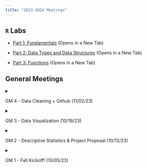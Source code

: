 ```yaml
---
title: "2023-2024 Meetings"
---
```


## `R` Labs

- <a href="../Files/R_Labs/L01_Basics/R_l01.qmd" target="_blank">Part 1: Fundamentals</a> (Opens in a New Tab)

- <a href="../Files/R_Labs/L02_DT_DS/R_l02.qmd" target="_blank">Part 2: Data Types and Data Structures</a> (Opens in a New Tab)

- <a href="../Files/R_Labs/L03_Fnts/R_l03.qmd" target="_blank">Part 3: Functions</a> (Opens in a New Tab)

## General Meetings

<!--- GM #4 --->
<details>
  <summary> <p> GM 4 - Data Cleaning + Github (11/02/23) </p> </summary>
  - Slides: <a href="../Files/GM_23_24/Data Cleaning and Preprocessing.pdf" target="_blank">[.pdf]</a> (Click to download) <br>

  <!---
  <img src="../Images/2324Workshops/GM1/Photo1.png" style="width: 40%"> <img src="../Images/2324Workshops/GM1/Photo3.png" style="width: 40%">
  --->
</details>

<!--- GM #3 --->
<details>
  <summary> <p> GM 3 - Data Visualization (10/19/23) </p> </summary>
  - Download R  and R Studio <br>
  <img src="../Images/2324Workshops/GM3/download.png" style="width: 80%">
  
  - **Steps to Access the Interactive Demo/Tutorial:**
  
      1) Download the file located at <a href="https://bit.ly/dsc-gm3" target="_blank">https://bit.ly/dsc-gm3</a>
      
      2) Open the file in `RStudio` and follow any prompts to download any necessary packages
      
      3) Click the `Run Document` button: <img src="../Files/GM_22_23/run_doc.png" style="width: 20%">
      
</details>



<!--- GM #2 --->
<details>
  <summary> <p> GM 2 - Descriptive Statistics & Project Proposal (10/12/23) </p> </summary>
  - Slides: <a href="../Images/2324Workshops/GM2/GM2.pdf" target="_blank">[.pdf]</a> (Click to download) <br>
  <a href="https://epm027.github.io/Hidden/Slides/Wk2_Descrip_Stat/descrip_stats.html#/title-slide" target="_blank">Descriptive Statistics</a> (Click to View)
- Project Proposal Template : <a href="https://docs.google.com/document/d/1bbL5ksaZSZOKMNJTQXM-NDVF_S1VcWLat7qeo_Ru1_M/edit?usp=sharing" target="_blank"> [.doc](Click to View) 
  <br>
</details>

<!--- GM #1 --->
<details>
  <summary> <p> GM 1 - Fall Kickoff! (10/05/23) </p> </summary>
  - Slides: <a href="../Files/GM_23_24/GM1.pdf" target="_blank">[.pdf]</a> (Click to download) <br>

  <!---
  <img src="../Images/2324Workshops/GM1/Photo1.png" style="width: 40%"> <img src="../Images/2324Workshops/GM1/Photo3.png" style="width: 40%">
  --->
</details>


<!--- 
<details>
  <summary> <p> GM 2 - Name (10/12/23) </p> </summary>
</details>
--->
